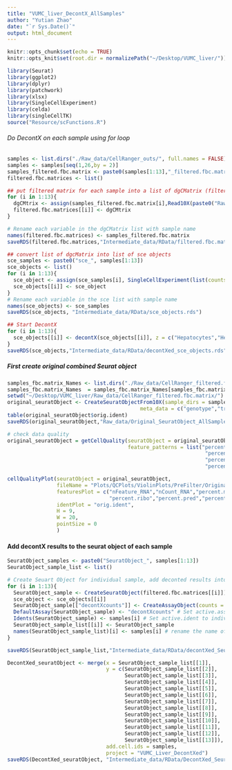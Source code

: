 ```yaml
---
title: "VUMC_liver_DecontX_AllSamples"
author: "Yutian Zhao"
date: "`r Sys.Date()`"
output: html_document
---
```


```r
knitr::opts_chunk$set(echo = TRUE)
knitr::opts_knit$set(root.dir = normalizePath("~/Desktop/VUMC_liver/"))
```

```r
library(Seurat)
library(ggplot2)
library(dplyr)
library(patchwork)
library(xlsx)
library(SingleCellExperiment)
library(celda)
library(singleCellTK)
source("Resource/scFunctions.R")
```

###### Do DecontX on each sample using for loop 
```r
samples <- list.dirs("./Raw_data/CellRanger_outs/", full.names = FALSE)[-1]
samples <- samples[seq(1,26,by = 2)]
samples_filtered.fbc.matrix <- paste0(samples[1:13],"_filtered.fbc.matrix")
filtered.fbc.matrices <- list()

## put filtered matrix for each sample into a list of dgCMatrix (filtered.fbc.matrices)
for (i in 1:13){
  dgCMtrix <- assign(samples_filtered.fbc.matrix[i],Read10X(paste0("Raw_data/CellRanger_outs/",samples[i],"/filtered_feature_bc_matrix"))) # assign() assigns values to a variable name. Therefore, might not need to further assign this variable to 'dgCMatrix'.  
  filtered.fbc.matrices[[i]] <- dgCMtrix
}

# Rename each variable in the dgCMatrix list with sample name
names(filtered.fbc.matrices) <- samples_filtered.fbc.matrix
saveRDS(filtered.fbc.matrices,"Intermediate_data/RData/filtered.fbc.matrices.rds")

## convert list of dgcMatrix into list of sce objects
sce_samples <- paste0("sce_", samples[1:13])
sce_objects <- list()
for (i in 1:13){
  sce_object <- assign(sce_samples[i], SingleCellExperiment(list(counts = filtered.fbc.matrices[[i]])))
  sce_objects[[i]] <- sce_object
}
# Rename each variable in the sce list with sample name 
names(sce_objects) <- sce_samples
saveRDS(sce_objects, "Intermediate_data/RData/sce_objects.rds")

## Start DecontX
for (i in 1:13){
  sce_objects[[i]] <- decontX(sce_objects[[i]], z = c("Hepatocytes","Hepatoblasts","Kupffer cells","Hepatic stellate cells","Cholangiocytes")) # this is the clustering info of liver from Panglaodb
}
saveRDS(sce_objects,"Intermediate_data/RData/decontXed_sce_objects.rds")
```

##### First create original combined Seurat object
```r
samples_fbc.matrix_Names <- list.dirs("./Raw_data/CellRanger_filtered.fbc.matrix/", full.names = FALSE)[-1]
samples_fbc.matrix_Names  = samples_fbc.matrix_Names[samples_fbc.matrix_Names!=""]
setwd("~/Desktop/VUMC_liver/Raw_data/CellRanger_filtered.fbc.matrix/")
original_seuratObject <- CreateSeuratObjectFrom10X(sample_dirs = samples_fbc.matrix_Names,
                                           meta_data = c("genotype","treatment","replicate"))
table(original_seuratObject$orig.ident)
saveRDS(original_seuratObject,"Raw_data/Original_SeuratObject_AllSamples.rds")

# check data quality 
original_seuratObject = getCellQuality(seuratObject = original_seuratObject,
                                       feature_patterns = list("percent.mito"="^mt-",
                                                                "percent.ribo"=c("^Rps","^Rpl"),
                                                                "percent.pred"=c("^Gm1","^Gm2","^Gm3","^Gm4","^Gm5","^Gm6","^Gm7","^Gm8","^Gm9"),
                                                                "percent.Hb"=c("^Hba-","^Hbb-","^Hbq")))

cellQualityPlot(seuratObject = original_seuratObject,
                fileName = "Plots/QCPlots/ViolinPlots/PreFilter/Original_SeuratObject_preQC.pdf",
                featuresPlot = c("nFeature_RNA","nCount_RNA","percent.mito",
                                 "percent.ribo","percent.pred","percent.Hb"),
                identPlot = "orig.ident",
                H = 9, 
                W = 20, 
                pointSize = 0
                )
```

#### Add decontX results to the seurat object of each sample
```r
SeuratObject_samples <- paste0("SeuratObject_", samples[1:13])
SeuratObject_sample_list <- list()

# Create Seuart Object for individual sample, add deconted results into each sample seurat object. Then combine all seurat objects (with decontX results) into a list
for (i in 1:13){
  SeuratObject_sample <- CreateSeuratObject(filtered.fbc.matrices[[i]])
  sce_object <- sce_objects[[i]]
  SeuratObject_sample[["decontXcounts"]] <- CreateAssayObject(counts = decontXcounts(sce_object))
  DefaultAssay(SeuratObject_sample) <- "decontXcounts" # Set active.assay to decontXcounts
  Idents(SeuratObject_sample) <- samples[i] # Set active.ident to individual sample name
  SeuratObject_sample_list[[i]] <- SeuratObject_sample
  names(SeuratObject_sample_list)[i] <- samples[i] # rename the name of the variables in the seurat object list
}

saveRDS(SeuratObject_sample_list,"Intermediate_data/RData/decontXed_Seurat_Objects.rds")

DecontXed_seuratObject <- merge(x = SeuratObject_sample_list[[1]], 
                                y = c(SeuratObject_sample_list[[2]],
                                      SeuratObject_sample_list[[3]],
                                      SeuratObject_sample_list[[4]],
                                      SeuratObject_sample_list[[5]],
                                      SeuratObject_sample_list[[6]],
                                      SeuratObject_sample_list[[7]],
                                      SeuratObject_sample_list[[8]],
                                      SeuratObject_sample_list[[9]],
                                      SeuratObject_sample_list[[10]],
                                      SeuratObject_sample_list[[11]],
                                      SeuratObject_sample_list[[12]],
                                      SeuratObject_sample_list[[13]]),
                                add.cell.ids = samples,
                                project = "VUMC_Liver_DecontXed")
saveRDS(DecontXed_seuratObject, "Intermediate_data/RData/DecontXed_SeuratObject_AllSamples.rds")

```

